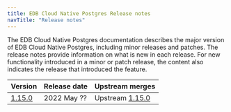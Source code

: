 ```yaml
---
title: EDB Cloud Native Postgres Release notes
navTitle: "Release notes"
---
```


The EDB Cloud Native Postgres documentation describes the major version of EDB Cloud Native Postgres, including minor releases and patches. The release notes provide information on what is new in each release. For new functionality introduced in a minor or patch release, the content also indicates the release that introduced the feature.

| Version                      | Release date | Upstream merges                                                                   | 
| ---------------------------- | ------------ | --------------------------------------------------------------------------------- | 
| [1.15.0](1150_rel_notes)     | 2022 May ??  | Upstream [1.15.0](https://cloudnative-pg.io/docs/1.15.0/release_notes/)           | 


